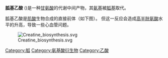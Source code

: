 {{chembox
| verifiedrevid = 443839308
| ImageFile = glycocyamine.png
| ImageFile_Ref = {{chemboximage|correct|??}}
| ImageSize = 160
| ImageName = Skeletal formula of a glycocyamine minor tautomer
| ImageFile1 = Glycocyamine-3D-balls.png
| ImageFile1_Ref = {{chemboximage|correct|??}}
| ImageSize1 = 160
| ImageName1 = Ball and stick model of a glycocyamine minor tautomer
| ImageFile2 = Glycocyamine-3D-spacefill.png
| ImageFile2_Ref = {{chemboximage|correct|??}}
| ImageSize2 = 160
| ImageName2 = Spacefill model of a glycocyamine minor tautomer
| OtherNames = 2-Guanidinoacetic acid{{citation needed|date=July 2012}}
| Section1 = {{chembox Identifiers
|  CASNo = 352-97-6
|  CASNo_Ref = {{cascite|correct|??}}
|  PubChem = 763
|  PubChem_Ref = {{pubchemcite|correct|pubchem}}
|  ChemSpiderID = 743
|  ChemSpiderID_Ref = {{chemspidercite|correct|chemspider}}
|  UNII = GO52O1A04E
|  UNII_Ref = {{fdacite|correct|FDA}}
|  EINECS = 206-529-5
|  DrugBank = DB02751
|  KEGG = C00581
|  KEGG_Ref = {{keggcite|correct|kegg}}
|  MeSHName = glycocyamine
|  ChEBI = 16344
|  ChEBI_Ref = {{ebicite|correct|EBI}}
|  ChEMBL = 281593
|  ChEMBL_Ref = {{ebicite|correct|EBI}}
|  Beilstein = 1759179
|  3DMet = B00139
|  SMILES = [nH]:c(:[nH2]):[nH]Cc(:[o]):[oH]
|  SMILES1 = NC(=N)NCC(O)=O
|  StdInChI = 1S/C3H7N3O2/c4-3(5)6-1-2(7)8/h1H2,(H,7,8)(H4,4,5,6)
|  StdInChI_Ref = {{stdinchicite|correct|chemspider}}
|  StdInChIKey = BPMFZUMJYQTVII-UHFFFAOYSA-N
|  StdInChIKey_Ref = {{stdinchicite|correct|chemspider}}
}}
| Section2 = {{chembox Properties
|  C = 3
|  H = 7
|  N = 3
|  O = 2
|  Appearance = White crystals
|  Odor = Odourless
|  MeltingPtC = 300
|  LogP = −1.11
|  pKa = 3.414
|  pKb = 10.583
}}
| Section3 = {{chembox Hazards
|  GHSPictograms = {{gHS exclamation mark}}
|  GHSSignalWord = '''WARNING'''
|  HPhrases = {{h-phrases|315|319|335}}
|  PPhrases = {{p-phrases|261|305+351+338}}
|  EUClass = {{hazchem Xi}}
|  RPhrases = {{r36/37/38}}
|  SPhrases = {{s26}}, {{s36}}
}}
| Section4 = {{chembox Related
|  Function = alkanoic acids
|  OtherFunctn = {{unbulleted list|[[肌氨酸|肌氨酸]]|[[Dimethylglycine|Dimethylglycine]]|[[肌酸|肌酸]]|[[N-甲基-D-天门冬氨酸|N-甲基-D-天门冬氨酸]]|[[β-甲氨基-L-丙氨酸|β-甲氨基-L-丙氨酸]]|[[胍基丙酸|胍基丙酸]]}}
|  OtherCpds = [[二甲基乙酰胺|二甲基乙酰胺]]
}}
}}
'''胍基乙酸''' ({{lang-en|Glycocyamine}})是一种[[甘氨酸|甘氨酸]]的代谢中间产物，其[[氨基|氨基]]被[[胍基|胍基]]取代。

胍基乙酸是[[肌酸|肌酸]]生物合成的直接前体（如下图）。 但这一反应会造成[[高半胱氨酸|高半胱氨酸]]水平的升高，导致一些心血管问题。

[[File:Creatine_biosynthesis.svg|thumb]]

{{amino acid metabolism intermediates}}

[[Category:胍|Category:胍]]
[[Category:氨基酸衍生物|Category:氨基酸衍生物]]
[[Category:乙酸|Category:乙酸]]